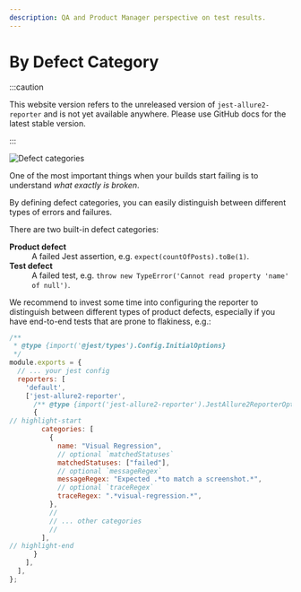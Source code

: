 ```yaml
---
description: QA and Product Manager perspective on test results.
---
```



# By Defect Category

:::caution

This website version refers to the unreleased version of `jest-allure2-reporter` and is not yet available
anywhere. Please use GitHub docs for the latest stable version.

:::

![Defect categories](../../../img/screenshots/config-03-errors-01.jpg)

One of the most important things when your builds start failing is to understand _what exactly is broken_.

By defining defect categories, you can easily distinguish between different types of errors and failures.

There are two built-in defect categories:

<dl>
  <dt><strong>Product defect</strong></dt>
  <dd>A failed Jest assertion, e.g. <code>expect(countOfPosts).toBe(1)</code>.</dd>
  <dt><strong>Test defect</strong></dt>
  <dd>A failed test, e.g. <code>throw new TypeError('Cannot read property 'name' of null')</code>.</dd>
</dl>

We recommend to invest some time into configuring the reporter to distinguish between different types of product defects, especially if you have end-to-end tests that are prone to flakiness, e.g.:

```js title="jest.config.js"
/**
 * @type {import('@jest/types').Config.InitialOptions}
 */
module.exports = {
  // ... your jest config
  reporters: [
    'default',
    ['jest-allure2-reporter',
      /** @type {import('jest-allure2-reporter').JestAllure2ReporterOptions} */
      {
// highlight-start
        categories: [
          {
            name: "Visual Regression",
            // optional `matchedStatuses`
            matchedStatuses: ["failed"],
            // optional `messageRegex`
            messageRegex: "Expected .*to match a screenshot.*",
            // optional `traceRegex`
            traceRegex: ".*visual-regression.*",
          },
          //
          // ... other categories
          //
        ],
// highlight-end
      }
    ],
  ],
};
```
